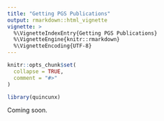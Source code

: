 ```yaml
---
title: "Getting PGS Publications"
output: rmarkdown::html_vignette
vignette: >
  %\VignetteIndexEntry{Getting PGS Publications}
  %\VignetteEngine{knitr::rmarkdown}
  %\VignetteEncoding{UTF-8}
---
```


```r
knitr::opts_chunk$set(
  collapse = TRUE,
  comment = "#>"
)
```

```r
library(quincunx)
```

Coming soon.
